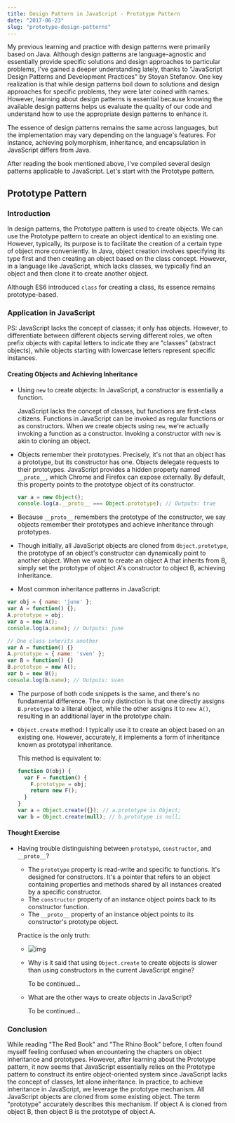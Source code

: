 ```yaml
---
title: Design Pattern in JavaScript - Prototype Pattern
date: "2017-06-23"
slug: "prototype-design-patterns"
---
```

My previous learning and practice with design patterns were primarily based on Java. Although design patterns are language-agnostic and essentially provide specific solutions and design approaches to particular problems, I've gained a deeper understanding lately, thanks to "JavaScript Design Patterns and Development Practices" by Stoyan Stefanov. One key realization is that while design patterns boil down to solutions and design approaches for specific problems, they were later coined with names. However, learning about design patterns is essential because knowing the available design patterns helps us evaluate the quality of our code and understand how to use the appropriate design patterns to enhance it.

The essence of design patterns remains the same across languages, but the implementation may vary depending on the language's features. For instance, achieving polymorphism, inheritance, and encapsulation in JavaScript differs from Java.

After reading the book mentioned above, I've compiled several design patterns applicable to JavaScript. Let's start with the Prototype pattern.

## Prototype Pattern

### Introduction

In design patterns, the Prototype pattern is used to create objects. We can use the Prototype pattern to create an object identical to an existing one. However, typically, its purpose is to facilitate the creation of a certain type of object more conveniently. In Java, object creation involves specifying its type first and then creating an object based on the class concept. However, in a language like JavaScript, which lacks classes, we typically find an object and then clone it to create another object.

Although ES6 introduced `class` for creating a class, its essence remains prototype-based.

### Application in JavaScript

PS: JavaScript lacks the concept of classes; it only has objects. However, to differentiate between different objects serving different roles, we often prefix objects with capital letters to indicate they are "classes" (abstract objects), while objects starting with lowercase letters represent specific instances.

#### Creating Objects and Achieving Inheritance

- Using `new` to create objects: In JavaScript, a constructor is essentially a function.

  JavaScript lacks the concept of classes, but functions are first-class citizens. Functions in JavaScript can be invoked as regular functions or as constructors. When we create objects using `new`, we're actually invoking a function as a constructor. Invoking a constructor with `new` is akin to cloning an object.

- Objects remember their prototypes. Precisely, it's not that an object has a prototype, but its constructor has one. Objects delegate requests to their prototypes. JavaScript provides a hidden property named `__proto__`, which Chrome and Firefox can expose externally. By default, this property points to the prototype object of its constructor.

  ```javascript
  var a = new Object();
  console.log(a.__proto__ === Object.prototype); // Outputs: true
  ```

- Because `__proto__` remembers the prototype of the constructor, we say objects remember their prototypes and achieve inheritance through prototypes.
- Though initially, all JavaScript objects are cloned from `Object.prototype`, the prototype of an object's constructor can dynamically point to another object. When we want to create an object A that inherits from B, simply set the prototype of object A's constructor to object B, achieving inheritance.
- Most common inheritance patterns in JavaScript:

```javascript
var obj = { name: 'june' };
var A = function() {};
A.prototype = obj;
var a = new A();
console.log(a.name); // Outputs: june
```

```javascript
// One class inherits another
var A = function() {}
A.prototype = { name: 'sven' };
var B = function() {}
B.prototype = new A();
var b = new B();
console.log(b.name); // Outputs: sven
```

- The purpose of both code snippets is the same, and there's no fundamental difference. The only distinction is that one directly assigns `B.prototype` to a literal object, while the other assigns it to `new A()`, resulting in an additional layer in the prototype chain.

- `Object.create` method: I typically use it to create an object based on an existing one. However, accurately, it implements a form of inheritance known as prototypal inheritance.

  This method is equivalent to:

  ```javascript
  function O(obj) {
    var F = function() {
      F.prototype = obj;
      return new F();
    }
  }
  var a = Object.create({}); // a.prototype is Object;
  var b = Object.create(null); // b.prototype is null;
  ```

#### Thought Exercise

- Having trouble distinguishing between `prototype`, `constructor`, and `__proto__`?

  - The `prototype` property is read-write and specific to functions. It's designed for constructors. It's a pointer that refers to an object containing properties and methods shared by all instances created by a specific constructor.
  - The `constructor` property of an instance object points back to its constructor function.
  - The `__proto__` property of an instance object points to its constructor's prototype object.

  Practice is the only truth:

  - ![img](http://ww1.sinaimg.cn/large/63739cabgy1fgpk7qyezxj20ck0ebdgm.jpg)

  - Why is it said that using `Object.create` to create objects is slower than using constructors in the current JavaScript engine?

    To be continued...

  - What are the other ways to create objects in JavaScript?

    To be continued...

### Conclusion

While reading "The Red Book" and "The Rhino Book" before, I often found myself feeling confused when encountering the chapters on object inheritance and prototypes. However, after learning about the Prototype pattern, it now seems that JavaScript essentially relies on the Prototype pattern to construct its entire object-oriented system since JavaScript lacks the concept of classes, let alone inheritance. In practice, to achieve inheritance in JavaScript, we leverage the prototype mechanism. All JavaScript objects are cloned from some existing object. The term "prototype" accurately describes this mechanism. If object A is cloned from object B, then object B is the prototype of object A.